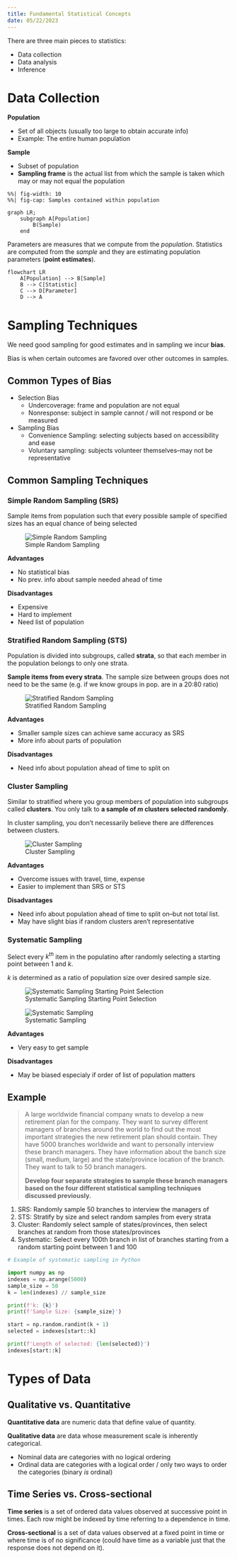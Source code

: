 ```yaml
---
title: Fundamental Statistical Concepts
date: 05/22/2023
---
```

There are three main pieces to statistics:

-   Data collection
-   Data analysis
-   Inference

# Data Collection

**Population**

-   Set of all objects (usually too large to obtain accurate info)
-   Example: The entire human population

**Sample**

-   Subset of population
-   **Sampling frame** is the actual list from which the sample is taken which may or may not equal the population

```mermaid
%%| fig-width: 10
%%| fig-cap: Samples contained within population

graph LR;
    subgraph A[Population]
        B(Sample)
    end
```

Parameters are measures that we compute from the *population*. Statistics are computed from the *sample* and they are estimating population parameters (**point estimates**).

```mermaid
flowchart LR
    A[Population] --> B[Sample]
    B --> C[Statistic]
    C --> D[Parameter]
    D --> A
```

# Sampling Techniques

 We need good sampling for good estimates and in sampling we incur **bias**.
 
 Bias is when certain outcomes are favored over other outcomes in samples.

## Common Types of Bias

-   Selection Bias
    -   Undercoverage: frame and population are not equal
    -   Nonresponse: subject in sample cannot / will not respond or be measured
-   Sampling Bias
    -   Convenience Sampling: selecting subjects based on accessibility and ease
    -   Voluntary sampling: subjects volunteer themselves--may not be representative

## Common Sampling Techniques

### Simple Random Sampling (SRS)

Sample items from population such that every possible sample of specified sizes has an equal chance of being selected

![Simple Random Sampling](images/simple-random-sampling.png)

**Advantages**

-   No statistical bias
-   No prev. info about sample needed ahead of time

**Disadvantages**

-   Expensive
-   Hard to implement
-   Need list of population

### Stratified Random Sampling (STS)

Population is divided into subgroups, called **strata**, so that each member in the population belongs to only one strata.

**Sample items from every strata**. The sample size between groups does not need to be the same (e.g. if we know groups in pop. are in a 20:80 ratio)

![Stratified Random Sampling](images/stratified-random-sampling.png)

**Advantages**

-   Smaller sample sizes can achieve same accuracy as SRS
-   More info about parts of population

**Disadvantages**

-   Need info about population ahead of time to split on

### Cluster Sampling

Similar to stratified where you group members of population into subgroups called **clusters**. You only talk to **a sample of $m$ clusters selected randomly**.

In cluster sampling, you don't necessarily believe there are differences between clusters.

![Cluster Sampling](images/cluster-sampling.png)

**Advantages**

-   Overcome issues with travel, time, expense
-   Easier to implement than SRS or STS

**Disadvantages**

-   Need info about population ahead of time to split on--but not total list.
-   May have slight bias if random clusters aren't representative

### Systematic Sampling

Select every $k^{th}$ item in the populatino after randomly selecting a starting point between 1 and $k$.

$k$ is determined as a ratio of population size over desired sample size.

![Systematic Sampling Starting Point Selection](images/systematic-sampling-starting-point.png)

![Systematic Sampling](images/systematic-sampling.png)

**Advantages**

-   Very easy to get sample

**Disadvantages**

-   May be biased especialy if order of list of population matters

## Example

> A large worldwide financial company wnats to develop a new retirement plan for the company. They want to survey different managers of branches around the world to find out the most important strategies the new retirement plan should contain. They have 5000 branches worldwide and want to personally interview these branch managers. They have information about the banch size (small, medium, large) and the state/province location of the branch. They want to talk to 50 branch managers. 
>
> **Develop four separate strategies to sample these branch managers based on the four different statistical sampling techniques discussed previously.**

1.  SRS: Randomly sample 50 branches to interview the managers of
2.  STS: Stratify by size and select random samples from every strata
3.  Cluster: Randomly select sample of states/provinces, then select branches at random from those states/provinces
4.  Systematic: Select every 100th branch in list of branches starting from a random starting point between 1 and 100


```python
# Example of systematic sampling in Python

import numpy as np
indexes = np.arange(5000)
sample_size = 50
k = len(indexes) // sample_size

print(f'k: {k}')
print(f'Sample Size: {sample_size}')

start = np.random.randint(k + 1)
selected = indexes[start::k]

print(f'Length of selected: {len(selected)}')
indexes[start::k]
```

# Types of Data

## Qualitative vs. Quantitative

**Quantitative data** are numeric data that define value of quantity.

**Qualitative data** are data whose measurement scale is inherently categorical.

-   Nominal data are categories with no logical ordering
-   Ordinal data are categories with a logical order / only two ways to order the categories (binary *is* ordinal)

## Time Series vs. Cross-sectional

**Time series** is a set of ordered data values observed at successive point in times. Each row might be indexed by time referring to a dependence in time.

**Cross-sectional** is a set of data values observed at a fixed point in time or where time is of no significance (could have time as a variable just that the response does not depend on it).